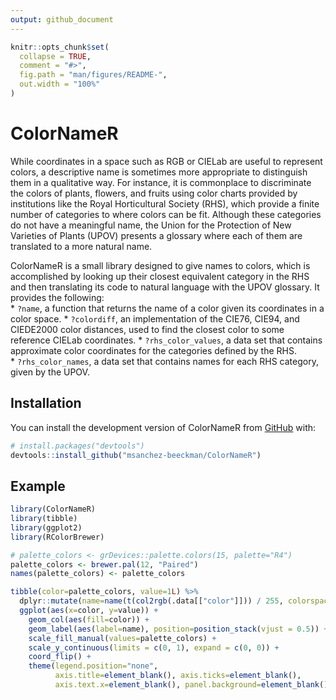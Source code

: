 ```yaml
---
output: github_document
---
```


<!-- README.md is generated from README.Rmd. Please edit that file -->

```r
knitr::opts_chunk$set(
  collapse = TRUE,
  comment = "#>",
  fig.path = "man/figures/README-",
  out.width = "100%"
)
```

# ColorNameR

<!-- badges: start -->
<!-- badges: end -->

While coordinates in a space such as RGB or CIELab are useful to represent
colors, a descriptive name is sometimes more appropriate to distinguish them
in a qualitative way. For instance, it is commonplace to discriminate the colors
of plants, flowers, and fruits using color charts provided by institutions like
the Royal Horticultural Society (RHS), which provide a finite number of categories
to where colors can be fit. Although these categories do not have a meaningful
name, the Union for the Protection of New Varieties of Plants (UPOV) presents
a glossary where each of them are translated to a more natural name.

ColorNameR is a small library designed to give names to colors, which is accomplished
by looking up their closest equivalent category in the RHS and then translating
its code to natural language with the UPOV glossary.
It provides the following:  
* `?name`, a function that returns the name of a color given its coordinates in a
color space.
* `?colordiff`, an implementation of the CIE76, CIE94, and CIEDE2000 color distances,
used to find the closest color to some reference CIELab coordinates.
* `?rhs_color_values`, a data set that contains approximate color coordinates for
the categories defined by the RHS.  
* `?rhs_color_names`, a data set that contains names for each RHS category, given
by the UPOV.

## Installation

You can install the development version of ColorNameR from [GitHub](https://github.com/) with:

```r
# install.packages("devtools")
devtools::install_github("msanchez-beeckman/ColorNameR")
```

## Example

```r
library(ColorNameR)
library(tibble)
library(ggplot2)
library(RColorBrewer)

# palette_colors <- grDevices::palette.colors(15, palette="R4")
palette_colors <- brewer.pal(12, "Paired")
names(palette_colors) <- palette_colors

tibble(color=palette_colors, value=1L) %>%
  dplyr::mutate(name=name(t(col2rgb(.data[["color"]])) / 255, colorspace="sRGB")) %>%
  ggplot(aes(x=color, y=value)) +
    geom_col(aes(fill=color)) +
    geom_label(aes(label=name), position=position_stack(vjust = 0.5)) +
    scale_fill_manual(values=palette_colors) +
    scale_y_continuous(limits = c(0, 1), expand = c(0, 0)) +
    coord_flip() +
    theme(legend.position="none",
          axis.title=element_blank(), axis.ticks=element_blank(),
          axis.text.x=element_blank(), panel.background=element_blank())
```
